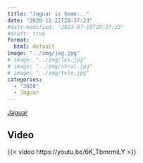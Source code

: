 ```yaml
---
title: "Jaguar is home..."
date: "2020-11-22T20:37:23"
#date-modified: "2023-07-10T20:37:23"
#draft: true
format: 
  html: default
image: "../img/jag.jpg"
# image: "../img/les.jpg"
# image: "../img/strat.jpg"
# image: "../img/tele.jpg"
categories:
  - "2020"
  - Jaguar
---
```


[Jaguar](https://serhatbeyenir.quarto.pub/the-deep-keel/equipment.html#fender-jaguar)

## Video

{{< video https://youtu.be/6K_TbmrmiLY >}}
